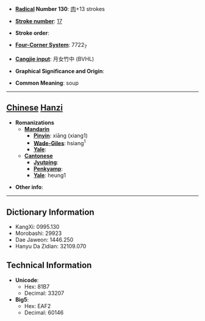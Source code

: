 * '''[[Wiktionary:Chinese radical index| Radical]] Number 130''': [[Wiktionary:Chinese radical index 肉|肉]]+13 strokes

* '''[[Wiktionary:Chinese total strokes index|Stroke number]]''': [[Wiktionary:Chinese total strokes index 17|17]]

* '''Stroke order''': 

* '''[[Wiktionary:Chinese four corner index|Four-Corner System]]''': 7722<sub>7</sub>

* '''[[Wiktionary:Chinese Cangjie index|Cangjie input]]''': 月女竹中 (BVHL)

* '''Graphical Significance and Origin''': 

* '''Common Meaning''': soup

----

== [[Chinese]] [[Hanzi]] ==

* '''Romanizations'''
** '''[[Mandarin]]'''
*** '''[[Pinyin]]''': xiāng (xiang1)
*** '''[[Wade-Giles]]''': hsiang<sup>1</sup>
*** '''[[Yale]]''': 
** '''[[Cantonese]]'''
*** '''[[Jyutping]]''':
*** '''[[Penkyamp]]''': 
*** '''[[Yale]]''': heung1

* '''Other info''': 

----

== Dictionary Information ==

* KangXi: 0995.130
* Morobashi: 29923
* Dae Jaweon: 1446.250
* Hanyu Da Zidian: 32109.070

== Technical Information ==

* '''Unicode''':
** Hex: 81B7
** Decimal: 33207
* '''Big5''':
** Hex: EAF2
** Decimal: 60146